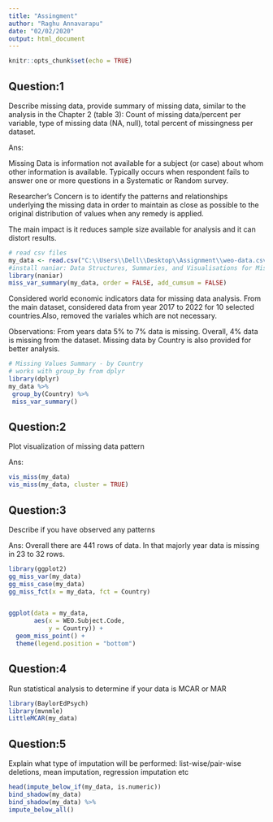 ---
title: "Assingment"
author: "Raghu Annavarapu"
date: "02/02/2020"
output: html_document
---

```{r setup, include=FALSE}
knitr::opts_chunk$set(echo = TRUE)
```

##  Question:1
Describe missing data, provide summary of missing data, similar to the analysis in the Chapter 2 (table 3): Count of missing data/percent per variable, type of missing data (NA, null), total percent of missingness per dataset.

Ans:

Missing Data  is information not available for a subject (or case) about whom other information is available.  Typically occurs when respondent fails to answer one or more questions in a Systematic or Random survey.

Researcher’s Concern is to identify the patterns and relationships underlying the missing data in order to maintain as close as possible to the original distribution of values when any remedy is applied.   

The main impact is it reduces sample size available for analysis and it can distort results.

```{r}

# read csv files
my_data <- read.csv("C:\\Users\\Dell\\Desktop\\Assignment\\weo-data.csv",header = TRUE)
#install naniar: Data Structures, Summaries, and Visualisations for Missing Data
library(naniar)
miss_var_summary(my_data, order = FALSE, add_cumsum = FALSE)
```

Considered world economic indicators data for missing data analysis. From the main dataset, considered data from year 2017 to 2022 for 10 selected countries.Also, removed the variales which are not necessary.

Observations: From years data 5% to 7% data is missing. Overall, 4% data is missing from the dataset. Missing data by Country is also provided for better analysis.
```{r}
# Missing Values Summary - by Country
# works with group_by from dplyr
library(dplyr)
my_data %>%
 group_by(Country) %>%
 miss_var_summary()
```

##  Question:2
Plot visualization of missing data pattern 

Ans:
```{r}
vis_miss(my_data)
vis_miss(my_data, cluster = TRUE)
```

##  Question:3
Describe if you have observed any patterns  

Ans: Overall there are 441 rows of data. In that majorly year data is missing in 23 to 32 rows.

```{r}
library(ggplot2)
gg_miss_var(my_data)
gg_miss_case(my_data)
gg_miss_fct(x = my_data, fct = Country)


ggplot(data = my_data,
       aes(x = WEO.Subject.Code,
           y = Country)) + 
  geom_miss_point() +
  theme(legend.position = "bottom")

```

##  Question:4
Run statistical analysis to determine if your data is MCAR or MAR
```{r}
library(BaylorEdPsych)
library(mvnmle)
LittleMCAR(my_data)
```
##  Question:5
Explain what type of imputation will be performed: list-wise/pair-wise deletions, mean imputation,  regression imputation etc  
```{r}
head(impute_below_if(my_data, is.numeric))
bind_shadow(my_data)
bind_shadow(my_data) %>%
impute_below_all()
```
